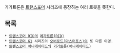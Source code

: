 기가트론은 [[트랜스포머]] 시리즈에 등장하는 여러 로봇을 뜻한다.


== 목록 ==
 * [[트랜스포머 RID]]의 [[메가트론(RID)]]
 * [[트랜스포머 G1]] 시리즈의 [[오버로드(마스터포스)]]의 또 다른 이명.
 * [[트랜스포머 애니메이티드]]의 [[기가트론(애니메이티드)]]

